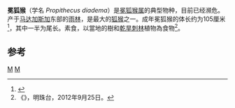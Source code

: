 {{Speciesbox 
| taxon = Propithecus diadema
| status = EN
| trend = unknown
| status_system = iucn2.3
| status_ref = <ref name="iucn">{{IUCN2006|assessors=Baillie|year=1996|id=18351|title=Propithecus diadema|downloaded=11 May 2006}} Listed as Endangered (EN A1cd v2.3)</ref>
| image = Sifaka2.jpg
| binomial_authority = [[Edward_Turner_Bennett|Bennett]], 1832
}}

'''冕狐猴'''（学名 ''Propithecus diadema''）是[[冕狐猴属|冕狐猴属]]的典型物种，目前已经濒危。产于[[马达加斯加|马达加斯加]]东部的[[雨林|雨林]]，是最大的[[狐猴|狐猴]]之一。成年冕狐猴的体长约为105厘米<ref>{{cite journal | author = K.E. Glander, P.C. Wright, P.S. Daniel, and A.M. Merenlender | title = Morphometrics and testicle size of rain forest lemur species from southeastern Madagascar | journal = Journal of Human Evolution | volume = 22 | pages = 1-17 | year = 1992}}</ref>，其中一半为尾长。素食，以當地的樹和[[乾旱刺林|乾旱刺林]]植物為食物<ref>《{{le|巨蛋尋根|Attenborough and the Giant Egg}}》，明珠台，2012年9月25日。</ref>。

==参考==
{{reflist}}

{{Taxonbar|from=Q677608}}

[[Category:冕狐猴属|M]]
[[Category:_1832年描述的动物|M]]